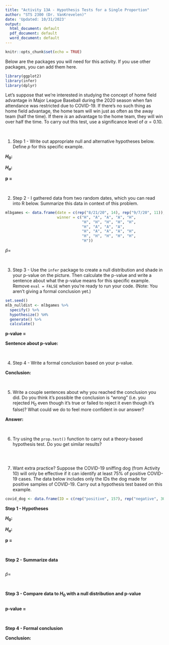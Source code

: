 ```yaml
---
title: "Activity 13A - Hypothesis Tests for a Single Proportion"
author: "STS 2300 (Dr. VanKrevelen)"
date: 'Updated: 10/31/2023'
output:
  html_document: default
  pdf_document: default
  word_document: default
---
```


```r
knitr::opts_chunk$set(echo = TRUE)
```

Below are the packages you will need for this activity. If you use other packages, you can add them here.

```r
library(ggplot2)
library(infer)
library(dplyr)
```

Let's suppose that we're interested in studying the concept of home field advantage in Major League Baseball during the 2020 season when fan attendance was restricted due to COVID-19. If there's no such thing as home field advantage, the home team will win just as often as the away team (half the time). If there *is* an advantage to the home team, they will win over half the time. To carry out this test, use a significance level of $\alpha = 0.10$.


<br>


1. Step 1 - Write out appropriate null and alternative hypotheses below. Define $p$ for this specific example.

**$H_0:$**

**$H_a:$**

**p =**

<br>


2. Step 2 - I gathered data from two random dates, which you can read into R below. Summarize this data in context of this problem.

```r
mlbgames <- data.frame(date = c(rep("8/21/20", 14), rep("9/7/20", 11)),
                       winner = c("H", "A", "A", "A", "H",
                                  "H", "H", "H", "H", "H",
                                  "H", "A", "A", "A",
                                  "H", "A", "A", "A", "H",
                                  "H", "H", "H", "H", "H",
                                  "H"))
```

$\hat{p} =$

<br>


3. Step 3 - Use the `infer` package to create a null distribution and shade in your p-value on the picture. Then calculate the p-value and write a sentence about what the p-value means for this specific example. Remove `eval = FALSE` when you're ready to run your code. (Note: You aren't giving a formal conclusion yet.)

```r
set.seed()
mlb_nulldist <- mlbgames %>%
  specify() %>%
  hypothesize() %H%
  generate() %>%
  calculate()
```

**p-value = **

**Sentence about p-value: **

<br>


4. Step 4 - Write a formal conclusion based on your p-value.

**Conclusion: **

<br>


5. Write a couple sentences about why you reached the conclusion you did. Do you think it's possible the conclusion is "wrong" (i.e. you rejected $H_0$ even though it's true or failed to reject it even though it's false)? What could we do to feel more confident in our answer?

**Answer:**

<br>


6. Try using the `prop.test()` function to carry out a theory-based hypothesis test. Do you get similar results?

```r

```

<br>


7. Want extra practice? Suppose the COVID-19 sniffing dog (from Activity 10) will only be effective if it can identify at least 75% of positive COVID-19 cases. The data below includes only the IDs the dog made for positive samples of COVID-19. Carry out a hypothesis test based on this example.

```r

covid_dog <- data.frame(ID = c(rep("positive", 157), rep("negative", 30)))
```

**Step 1 - Hypotheses**

**$H_0:$**

**$H_a:$**

**p =**

<br>



**Step 2 - Summarize data**

```r

```

$\hat{p} =$

<br>


**Step 3 - Compare data to $H_0$ with a null distribution and p-value**

```r

```

**p-value =**

<br>


**Step 4 - Formal conclusion**

**Conclusion:**